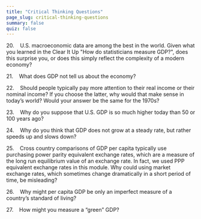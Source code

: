 ```yaml
---
title: "Critical Thinking Questions"
page_slug: critical-thinking-questions
summary: false
quiz: false
---
```

<div className="content-chunk" data-subsection-id = "">
20.    U.S. macroeconomic data are among the best in the world. Given what you learned in the Clear It Up "How do statisticians measure GDP?", does this surprise you, or does this simply reflect the complexity of a modern economy?

21.    What does GDP not tell us about the economy?

22.    Should people typically pay more attention to their real income or their nominal income? If you choose the latter, why would that make sense in today’s world? Would your answer be the same for the 1970s?

23.    Why do you suppose that U.S. GDP is so much higher today than 50 or 100 years ago?

24.    Why do you think that GDP does not grow at a steady rate, but rather speeds up and slows down?

25.    Cross country comparisons of GDP per capita typically use purchasing power parity equivalent exchange rates, which are a measure of the long run equilibrium value of an exchange rate. In fact, we used PPP equivalent exchange rates in this module. Why could using market exchange rates, which sometimes change dramatically in a short period of time, be misleading?

26.    Why might per capita GDP be only an imperfect measure of a country’s standard of living?

27.    How might you measure a “green” GDP?
</div>
